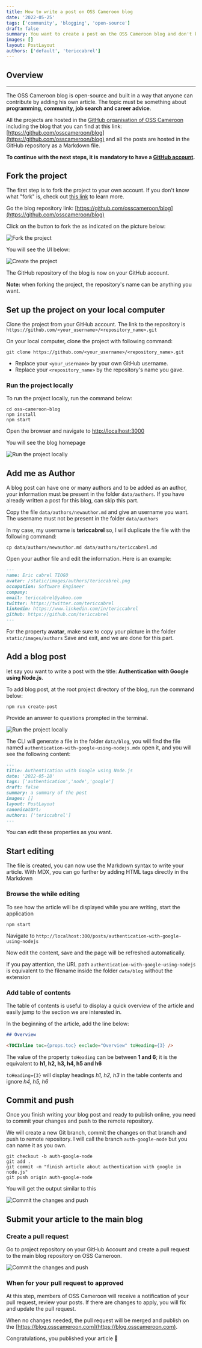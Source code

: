 ```yaml
---
title: How to write a post on OSS Cameroon blog
date: '2022-05-25'
tags: ['community', 'blogging', 'open-source']
draft: false
summary: You want to create a post on the OSS Cameroon blog and don't know how? Don't panic I'm here to show you the whole process
images: []
layout: PostLayout
authors: ['default', 'tericcabrel']
---
```


## Overview

<TOCInline toc={props.toc} exclude="Overview" toHeading={6} />

---
The OSS Cameroon blog is open-source and built in a way that anyone can contribute by adding his own article.
The topic must be something about **programming, community, job search and career advice**.

All the projects are hosted in the [GitHub organisation of OSS Cameroon](https://github.com/osscameroon) including the blog that you can find at this link: [https://github.com/osscameroon/blog](https://github.com/osscameroon/blog)
and all the posts are hosted in the GitHub repository as a Markdown file.

**To continue with the next steps, it is mandatory to have a [GitHub account](https://github.com).**

## Fork the project
The first step is to fork the project to your own account. If you don't know what "fork" is,
check out [this link](https://docs.github.com/en/get-started/quickstart/fork-a-repo) to learn more.

Go the blog repository link: [https://github.com/osscameroon/blog](https://github.com/osscameroon/blog)

Click on the button to fork the as indicated on the picture below:

![Fork the project](/static/images/posts/write-post-oss-cameroon-blog/1-oss-article-fork-project.png)

You will see the UI below:

![Create the project](/static/images/posts/write-post-oss-cameroon-blog/2-oss-article-fork-project-name.png)

The GitHub repository of the blog is now on your GitHub account.

**Note:** when forking the project, the repository's name can be anything you want.

## Set up the project on your local computer
Clone the project from your GitHub account. The link to the repository is `https://github.com/<your_username>/<repository_name>.git`

On your local computer, clone the project with following command:
```shell
git clone https://github.com/<your_username>/<repository_name>.git
```

* Replace your `<your_username>` by your own GitHub username.
* Replace your `<repository_name>` by the repository's name you gave.


### Run the project locally
To run the project locally, run the command below:
```shell
cd oss-cameroon-blog
npm install
npm start
```
Open the browser and navigate to [http://localhost:3000](http://localhost:3000)

You will see the blog homepage

![Run the project locally](/static/images/posts/write-post-oss-cameroon-blog/3-oss-article-run-project-local.png)

## Add me as Author
A blog post can have one or many authors and to be added as an author, your information must be present in the folder `data/authors`.
If you have already written a post for this blog, can skip this part.

Copy the file `data/authors/newauthor.md` and give an username you want. The username must not be present in the folder `data/authors`

In my case, my username is **tericcabrel** so, I will duplicate the file with the following command:
```shell
cp data/authors/newauthor.md data/authors/tericcabrel.md
```

Open your author file and edit the information. Here is an example:
```md
---
name: Eric cabrel TIOGO
avatar: /static/images/authors/tericcabrel.png
occupation: Software Engineer
company:
email: tericcabrel@yahoo.com
twitter: https://twitter.com/tericcabrel
linkedin: https://www.linkedin.com/in/tericcabrel
github: https://github.com/tericcabrel
---
```

For the property **avatar**, make sure to copy your picture in the folder `static/images/authors`
Save and exit, and we are done for this part.

## Add a blog post
let say you want to write a post with the title: **Authentication with Google using Node.js**.

To add blog post, at the root project directory of the blog, run the command below:
```shell
npm run create-post
```

Provide an answer to questions prompted in the terminal.

![Run the project locally](/static/images/posts/write-post-oss-cameroon-blog/4-oss-article-create-post.gif)

The CLI will generate a file in the folder `data/blog`, you will find the file named `authentication-with-google-using-nodejs.mdx` open it,
and you will see the following content:

```md
---
title: Authentication with Google using Node.js
date: '2022-05-28'
tags: ['authentication','node','google']
draft: false
summary: a summary of the post
images: []
layout: PostLayout
canonicalUrl:
authors: ['tericcabrel']
---
```

You can edit these properties as you want.

## Start editing
The file is created, you can now use the Markdown syntax to write your article.
With MDX, you can go further by adding HTML tags directly in the Markdown

### Browse the while editing
To see how the article will be displayed while you are writing, start the application
```shell
npm start
```
Navigate to `http://localhost:300/posts/authentication-with-google-using-nodejs`

Now edit the content, save and the page will be refreshed automatically.

If you pay attention, the URL path `authentication-with-google-using-nodejs` is equivalent
to the filename inside the folder `data/blog` without the extension

### Add table of contents
The table of contents is useful to display a quick overview of the article and easily jump to the section we are interested in.

In the beginning of the article, add the line below:
```md
## Overview

<TOCInline toc={props.toc} exclude="Overview" toHeading={3} />
```
The value of the property `toHeading` can be between **1 and 6**; it is the equivalent to **h1, h2, h3, h4, h5 and h6**

`toHeading={3}` will display headings _h1, h2, h3_ in the table contents and ignore _h4, h5, h6_

## Commit and push
Once you finish writing your blog post and ready to publish online, you need to commit your changes and push to the remote repository.

We will create a new Git branch, commit the changes on that branch and push to remote repository.
I will call the branch `auth-google-node` but you can name it as you own.
```shell
git checkout -b auth-google-node
git add .
git commit -m "finish article about authentication with google in node.js"
git push origin auth-google-node
```

You will get the output similar to this

![Commit the changes and push](/static/images/posts/write-post-oss-cameroon-blog/5-oss-article-commit-push.png)


## Submit your article to the main blog

### Create a pull request

Go to project repository on your GitHub Account and create a pull request to the main blog repository on OSS Cameroon.


![Commit the changes and push](/static/images/posts/write-post-oss-cameroon-blog/6-oss-article-create-pull-request.png)


### When for your pull request to approved

At this step, members of OSS Cameroon will receive a notification of your pull request, review your posts.
If there are changes to apply, you will fix and update the pull request.

When no changes needed, the pull request will be merged and publish on the [https://blog.osscameroon.com](https://blog.osscameroon.com).

Congratulations, you published your article 🎉
